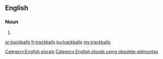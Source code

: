 ==English==

===Noun===
{{head|en}}

# {{plural of|trackball}}

[[Category:English plurals]][[Category:English plurals using obsolete wikisyntax]]

[[ar:trackballs]]
[[fr:trackballs]]
[[ku:trackballs]]
[[my:trackballs]]
